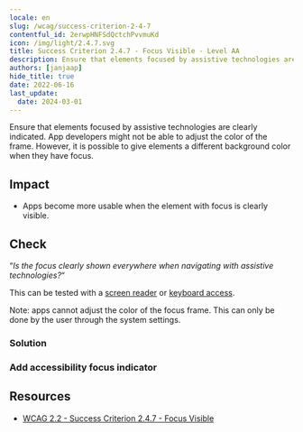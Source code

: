 ```yaml
---
locale: en
slug: /wcag/success-criterion-2-4-7
contentful_id: 2erwpHNFSdQctchPvvmuKd
icon: /img/light/2.4.7.svg
title: Success Criterion 2.4.7 - Focus Visible - Level AA
description: Ensure that elements focused by assistive technologies are clearly indicated. App developers might not be able to adjust the color of the frame. However, it is possible to give elements a different background color when they have focus.
authors: [janjaap]
hide_title: true
date: 2022-06-16
last_update:
  date: 2024-03-01
---
```


<Hero
  title="Focus Visible"
  image="/img/light/2.4.7.svg"
  alt="WCAG 2.4.7 icon"
  prefix="Success Criterion 2.4.7"
  suffix="Level AA"
/>

Ensure that elements focused by assistive technologies are clearly indicated. App developers might not be able to adjust the color of the frame. However, it is possible to give elements a different background color when they have focus.

## Impact

- Apps become more usable when the element with focus is clearly visible.

## Check

“*Is the focus clearly shown everywhere when navigating with assistive technologies?*“

This can be tested with a [screen reader](/en/stats/screen-reader) or [keyboard access](/en/stats/keyboard-access).

Note: apps cannot adjust the color of the focus frame. This can only be done by the user through the system settings.

### Solution

### Add accessibility focus indicator

<CodeSample id="accessibility-focus-indicator" locale="en"/>

## Resources

- [WCAG 2.2 - Success Criterion 2.4.7 - Focus Visible](https://www.w3.org/TR/WCAG22/#focus-visible)
